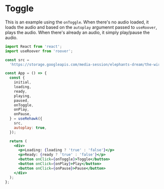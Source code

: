 # Toggle

This is an example using the `onToggle`. When there's no audio loaded, it loads the audio and based on the `autoplay` argumennt passed to `useRoover`, plays the audio. When there's already an audio, it simply play/pause the audio.

```jsx
import React from 'react';
import useRoover from 'roover';

const src =
  'https://storage.googleapis.com/media-session/elephants-dream/the-wires.mp3';

const App = () => {
  const {
    initial,
    loading,
    ready,
    playing,
    paused,
    onToggle,
    onPlay,
    onPause,
  } = useRehawk({
    src,
    autoplay: true,
  });

  return (
    <div>
      <p>Loading: {loading ? 'true' : 'false'}</p>
      <p>Ready: {ready ? 'true' : 'false'}</p>
      <button onClick={onToggle}>Toggle</button>
      <button onClick={onPlay}>Play</button>
      <button onClick={onPause}>Pause</button>
    </div>
  );
};
```

